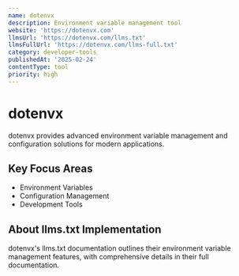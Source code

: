 ```yaml
---
name: dotenvx
description: Environment variable management tool
website: 'https://dotenvx.com'
llmsUrl: 'https://dotenvx.com/llms.txt'
llmsFullUrl: 'https://dotenvx.com/llms-full.txt'
category: developer-tools
publishedAt: '2025-02-24'
contentType: tool
priority: high
---
```


# dotenvx

dotenvx provides advanced environment variable management and configuration solutions for modern applications.

## Key Focus Areas

- Environment Variables
- Configuration Management
- Development Tools

## About llms.txt Implementation

dotenvx's llms.txt documentation outlines their environment variable management features, with comprehensive details in their full documentation.
